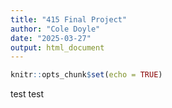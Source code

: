 ```yaml
---
title: "415 Final Project"
author: "Cole Doyle"
date: "2025-03-27"
output: html_document
---
```


```r
knitr::opts_chunk$set(echo = TRUE)
```


test test 
```r

```



















